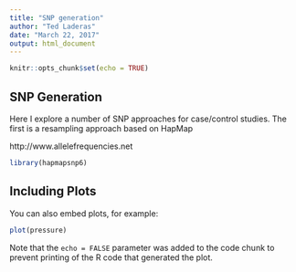 ```yaml
---
title: "SNP generation"
author: "Ted Laderas"
date: "March 22, 2017"
output: html_document
---
```


```r
knitr::opts_chunk$set(echo = TRUE)
```

## SNP Generation

Here I explore a number of SNP approaches for case/control studies. The first is a resampling approach based on HapMap

http://www.allelefrequencies.net



```r
library(hapmapsnp6)
```

## Including Plots

You can also embed plots, for example:

```r
plot(pressure)
```

Note that the `echo = FALSE` parameter was added to the code chunk to prevent printing of the R code that generated the plot.
